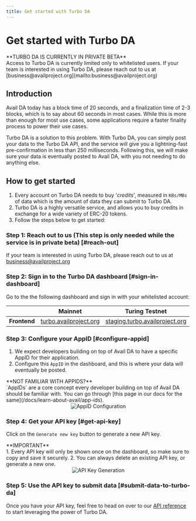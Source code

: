 ```yaml
---
title: Get started with Turbo DA
---
```



# Get started with Turbo DA

<Callout type="warning" emoji="⚠️">
**TURBO DA IS CURRENTLY IN PRIVATE BETA**<br/>
Access to Turbo DA is currently limited only to whitelisted users.
If your team is interested in using Turbo DA, please reach out to us at [business@availproject.org](mailto:business@availproject.org)
</Callout>

## Introduction
Avail DA today has a block time of 20 seconds, and a finalization time of 2-3 blocks,
which is to say about 60 seconds in most cases. While this is more than enough for most use cases, some applications require a faster finality process to power their 
use cases.

Turbo DA is a solution to this problem. With Turbo DA, you can simply post your data to the Turbo DA API, and the service will give you a lightning-fast pre-confirmation in less than 250 milliseconds.
Following this, we will make sure your data is eventually posted to Avail DA, with you not needing to do anything else.

## How to get started

1. Every account on Turbo DA needs to buy '*credits*', measured in `KBs/MBs` of data which is the amount of data they can submit to Turbo DA.
2. Turbo DA is a highly versatile service, and allows you to buy credits in exchange for a wide variety of ERC-20 tokens.
3. Follow the steps below to get started:

<Steps>

### Step 1: Reach out to us (This step is only needed while the service is in private beta) [#reach-out]

If your team is interested in using Turbo DA, please reach out to us at [business@availproject.org](mailto:business@availproject.org)

### Step 2: Sign in to the Turbo DA dashboard [#sign-in-dashboard]

Go to the the following dashboard and sign in with your whitelisted account:

|                          | **Mainnet**                                                           | **Turing Testnet**                                                                                                                |
| ------------------------ | ----------------------------------------------------------------------| ------------------------------------------------------------------------------------|
| **Frontend**             |   [turbo.availproject.org](https://turbo.availproject.org/)           | [staging.turbo.availproject.org](https://staging.turbo.availproject.org/)           |

### Step 3: Configure your AppID [#configure-appid]

1. We expect developers building on top of Avail DA to have a specific AppID for their application.
2. Configure this `AppID` in the dashboard, and this is where your data will eventually be posted.

<Callout type="info">
**NOT FAMILIAR WITH APPIDS?**<br/>
`AppIDs` are a core concept every developer building on top of Avail DA should be familiar with.
You can go through [this page in our docs for the same](/docs/learn-about-avail/app-ids).
</Callout>
<br/>
<div align="center">
<img src="/img/turbo-da/turbo-da-2.png" alt="AppID Configuration" />
</div>

### Step 4: Get your API key [#get-api-key]

Click on the `Generate new key` button to generate a new API key.

<Callout type="warning" emoji="⚠️">
**IMPORTANT**<br/>
1. Every API key will only be shown once on the dashboard, so make sure to copy and save it securely.
2. You can always delete an existing API key, or generate a new one.
</Callout>
<br/>
<div align="center">
<img src="/img/turbo-da/turbo-da-3.png" alt="API Key Generation" />
</div>

### Step 5: Use the API key to submit data [#submit-data-to-turbo-da]

Once you have your API key, feel free to head on over to our
[API reference](/api-reference/avail-turbo-da-api) to start leveraging the power of Turbo DA.

</Steps>



